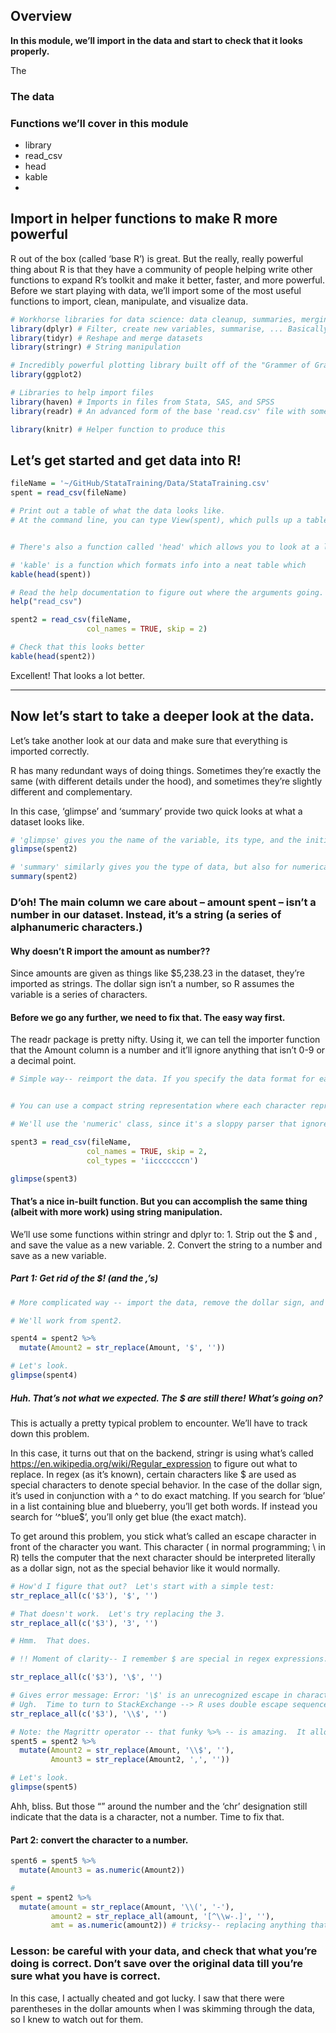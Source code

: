 ## Overview

**In this module, we'll import in the data and start to check that it looks properly.**

The 

### The data


### Functions we'll cover in this module
* library
* read_csv
* head
* kable
* 

## Import in helper functions to make R more powerful
R out of the box (called 'base R') is great. But the really, really powerful thing about R is that they have a community of people helping write other functions to expand R's toolkit and make it better, faster, and more powerful. Before we start playing with data, we'll import some of the most useful functions to import, clean, manipulate, and visualize data.

```r
# Workhorse libraries for data science: data cleanup, summaries, merging, etc.
library(dplyr) # Filter, create new variables, summarise, ... Basically, anything you can think to do to a dataset
library(tidyr) # Reshape and merge datasets
library(stringr) # String manipulation

# Incredibly powerful plotting library built off of the "Grammer of Graphics"
library(ggplot2)

# Libraries to help import files
library(haven) # Imports in files from Stata, SAS, and SPSS
library(readr) # An advanced form of the base 'read.csv' file with some added functionality.

library(knitr) # Helper function to produce this 
```

## Let's get started and get data into R!

```r
fileName = '~/GitHub/StataTraining/Data/StataTraining.csv'
spent = read_csv(fileName)

# Print out a table of what the data looks like.
# At the command line, you can type View(spent), which pulls up a table to view the data.


# There's also a function called 'head' which allows you to look at a little bit of the data so you don't have to see the full thing.  It'll show you the first 6 rows of any dataset.

# 'kable' is a function which formats info into a neat table which 
kable(head(spent))
```


```r
# Read the help documentation to figure out where the arguments going.
help("read_csv")

spent2 = read_csv(fileName,
                 col_names = TRUE, skip = 2)

# Check that this looks better
kable(head(spent2))
```

Excellent!  That looks a lot better.

---

## Now let's start to take a deeper look at the data.
Let's take another look at our data and make sure that everything is imported correctly.

R has many redundant ways of doing things. Sometimes they're exactly the same 
(with different details under the hood), and sometimes they're slightly different and complementary.

In this case, 'glimpse' and 'summary' provide two quick looks at what a dataset looks like.

```r
# 'glimpse' gives you the name of the variable, its type, and the initial values.
glimpse(spent2)

# 'summary' similarly gives you the type of data, but also for numerical data, gives you quick stats on the range of the data, the mean, and the distribution.
summary(spent2)

```

### D'oh! The main column we care about -- amount spent -- isn't a number in our dataset.  Instead, it's a string (a series of alphanumeric characters.)

#### Why doesn't R import the amount as number??
Since amounts are given as things like $5,238.23 in the dataset, they're imported as strings. The dollar sign isn't a number, so R assumes the variable is a series of characters.

#### Before we go any further, we need to fix that.  The easy way first.
The readr package is pretty nifty.  Using it, we can tell the importer function that the Amount column is a number and it'll ignore anything that isn't 0-9 or a decimal point.

```r
# Simple way-- reimport the data. If you specify the data format for each of the columns, it should take care of the rest.


# You can use a compact string representation where each character represents one column: c = character, i = integer, n = number, d = double, l = logical, D = date, T = date time, t = time, ? = guess, or _/- to skip the column.

# We'll use the 'numeric' class, since it's a sloppy parser that ignores everything except numbers, -, and .

spent3 = read_csv(fileName,
                 col_names = TRUE, skip = 2,
                 col_types = 'iicccccccn')

glimpse(spent3)

```


#### That's a nice in-built function. But you can accomplish the same thing (albeit with more work) using string manipulation.
We'll use some functions within stringr and dplyr to: 
1. Strip out the $ and , and save the value as a new variable.
2. Convert the string to a number and save as a new variable.

##### Part 1: Get rid of the $! (and the ,'s)
```r
# More complicated way -- import the data, remove the dollar sign, and convert the strings to numbers.

# We'll work from spent2.

spent4 = spent2 %>% 
  mutate(Amount2 = str_replace(Amount, '$', ''))

# Let's look.
glimpse(spent4)

```

##### Huh.  That's not what we expected.  The $ are still there!  What's going on?
This is actually a pretty typical problem to encounter.  We'll have to track down this problem.  

In this case, it turns out that on the backend, stringr is using what's called [https://en.wikipedia.org/wiki/Regular_expression](Regular Expression Matching) to figure out what to replace.  In regex (as it's known), certain characters like $ are used as special characters to denote special behavior.  In the case of the dollar sign, it's used in conjunction with a ^ to do exact matching.  If you search for 'blue' in a list containing blue and blueberry, you'll get both words.  If instead you search for '^blue$', you'll only get blue (the exact match).

To get around this problem, you stick what's called an escape character in front of the character you want.  This character (\ in normal programming; \\ in R) tells the computer that the next character should be interpreted literally as a dollar sign, not as the special behavior like it would normally.


```r
# How'd I figure that out?  Let's start with a simple test:
str_replace_all(c('$3'), '$', '')

# That doesn't work.  Let's try replacing the 3.
str_replace_all(c('$3'), '3', '')

# Hmm.  That does.  

# !! Moment of clarity-- I remember $ are special in regex expressions.  Normally, you fix this by adding \ before the special character.

str_replace_all(c('$3'), '\$', '')

# Gives error message: Error: '\$' is an unrecognized escape in character string starting "'\$"
# Ugh.  Time to turn to StackExchange --> R uses double escape sequences.  Problem solved!
str_replace_all(c('$3'), '\\$', '')

# Note: the Magrittr operator -- that funky %>% -- is amazing.  It allows you to string together operations from the dplyr package, instead of having to call them sequentially.
spent5 = spent2 %>% 
  mutate(Amount2 = str_replace(Amount, '\\$', ''),
         Amount3 = str_replace(Amount2, ',', ''))

# Let's look.
glimpse(spent5)

```

Ahh, bliss.  But those "" around the number and the 'chr' designation still indicate that the data is a character, not a number.  Time to fix that.

#### Part 2: convert the character to a number.
```r
spent6 = spent5 %>% 
  mutate(Amount3 = as.numeric(Amount2))

# 
spent = spent2 %>% 
  mutate(amount = str_replace(Amount, '\\(', '-'), 
         amount2 = str_replace_all(amount, '[^\\w-.]', ''),
         amt = as.numeric(amount2)) # tricksy-- replacing anything that isn't a 'word' -- letter or number
```


### Lesson: be careful with your data, and check that what you're doing is correct. Don't save over the original data till you're sure what you have is correct.

In this case, I actually cheated and got lucky. I saw that there were parentheses in the dollar amounts when I was skimming through the data, so I knew to watch out for them.